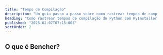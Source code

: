 ```yaml
---
title: "Tempo de Compilação"
description: "Um guia passo a passo sobre como rastrear tempos de compilação do Python com PyInstaller em CI"
heading: "Como rastrear tempos de compilação do Python com PyInstaller em CI"
published: "2025-02-07T07:15:00Z"
sortOrder: 2
---
```



<Intro
  lang="Python com PyInstaller"
/>

## O que é Bencher?

<BencherIntro />

<Steps
  lang="Python"
  flagUrl="/pt/docs/explanation/adapters/#%EF%B8%8F-build-time"
  adapterUrl="/pt/docs/explanation/adapters/#-json"
/>

<BuildTimeInner>
  <PythonBuild />
</BuildTimeInner>

<CallToAction lang={Language.pt} />
